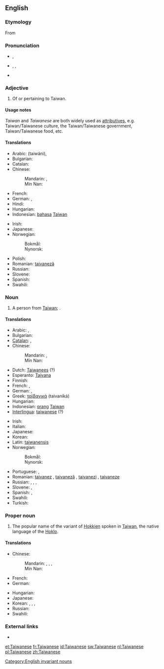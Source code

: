 ==English==

===Etymology===
From {{suffix|Taiwan|ese}}

===Pronunciation===
* {{a|UK}} {{IPA|/taɪwəˈniːz/}}, {{X-SAMPA|/taIw@"ni:z/}}
* {{a|US}} {{enPR|tī'wä-nēzʹ}}, {{IPA|/ˌtaɪwɑˈniːz/}}, {{X-SAMPA|/%taIwA"ni:z/}}
* {{rhymes|iːz}}

===Adjective===
{{en-adj}}

# Of or pertaining to Taiwan.

====Usage notes====
''Taiwan'' and ''Taiwanese'' are both widely used as [[attributives]], e.g. Taiwan/Taiwanese culture, the Taiwan/Taiwanese government, Taiwan/Taiwanese food, etc.

====Translations====
{{trans-top|Relating to Taiwan}}
* Arabic: {{Arab|[[تايواني]]}} (taiwáni), {{t-|ar|تايواني|tr=taiwaaniy}}
* Bulgarian: {{t-|bg|тайвански|tr=tajvánski}}
* Catalan: {{t-|ca|taiwanès}}
* Chinese:
*: Mandarin: {{t-|cmn|臺灣|alt=臺灣的|sc=Hani}}, {{t-|cmn|台湾|alt=台湾的|tr=Táiwān-de|sc=Hani}}
*: Min Nan: {{t+|nan|臺灣|alt=臺灣ê|tr=Tâi-ôan--ê|sc=Hans}}
* French: {{t+|fr|taïwanais}}
* German: {{t-|de|taiwanisch}}, {{t+|de|Taiwan|alt=Taiwan-}}
* Hindi: {{t-|hi|ताइवानी|tr=tā'ivānī}}
* Hungarian: {{t+|hu|tajvani}}
* Indonesian: [[bahasa]] [[Taiwan]]
{{trans-mid}}
* Irish: {{t-|ga|Téavánach}}
* Japanese: {{t-|ja|台湾|alt=台湾の|tr=たいわんの, Taiwan-no}}
* Norwegian:
*: Bokmål: {{t+|nb|taiwansk}}
*: Nynorsk: {{t+|nn|taiwansk}}
* Polish: {{t-|pl|tajwański}}
* Romanian: [[taivaneză]] {{f}}
* Russian: {{t+|ru|тайваньский|tr=tajván'skij}}
* Slovene: {{t|sl|tajvanski|alt=tájvanski}}
* Spanish: {{t+|es|taiwanés}}
* Swahili: {{t-|sw|Kitaiwani}}
{{trans-bottom}}

===Noun===
{{en-noun|pl=Taiwanese}}

# A person from [[Taiwan]]; {{non-gloss definition|usually plural}}.

====Translations====
{{trans-top|person from Taiwan}}
* Arabic: {{t-|ar|تايواني|m|tr=taiwaaniy}}, {{t-|ar|تايوانية|f|tr=taiwaaníyya}}
* Bulgarian: {{t-|bg|тайванец|m|tr=tajvánec}}
* [[Catalan]]: {{t-|ca|taiwanès|m}}, {{t-|ca|taiwanesa|f}}
* Chinese:
*: Mandarin: {{t|cmn|臺灣人|sc=Hani}}, {{t-|cmn|台湾人|tr=Táiwān-rén|sc=Hani}}
*: Min Nan: {{t+|nan|臺灣人|tr=Tâi-ôan-lâng|sc=Hans}}
* Dutch: [[Taiwanees]] {{m|f}} (?)
* Esperanto: [[Tajvana]] {{m|f}}
* Finnish: {{t-|fi|taiwanilainen}}
* French: {{t+|fr|Taïwanais|m}}, {{t+|fr|Taïwanaise|f}}
* German: {{t-|de|Taiwaner|m}}, {{t-|de|Taiwanerin|f}}
* Greek: [[ταϊβανικά]] (taivaniká)
* Hungarian: {{t+|hu|tajvani}}
* Indonesian: [[orang]] [[Taiwan]]
* [[Interlingua]]: [[taiwanese]] (?)
{{trans-mid}}
* Irish: {{t-|ga|Téavánach|m}}
* Italian: {{t-|it|taiwanese|m|f}}
* Japanese: {{t-|ja|台湾人|tr=たいわんじん, Taiwan-jin}}
* Korean: {{t-|ko|대만사람|tr=Daeman-saram|sc=Hang}}
* Latin: [[taiwanensis]]
* Norwegian:
*: Bokmål: {{t+|nb|taiwaner|m}}
*: Nynorsk: {{t+|nn|taiwanar|m}}
* Portuguese: {{t+|pt|taiwanês|m}}, {{t-|pt|taiwanesa|f}}
* Romanian: [[taivanez]] {{m}}, [[taivaneză]] {{f}}, [[taivanezi]] {{p}}, [[taivaneze]] {{f|p}}
* Russian: {{t-|ru|тайванец|m|tr=tajvánec}}, {{t-|ru|жительница Тайваня|f|tr=žítel'nica Tajvánja}}, {{qualifier|slang}} {{t-|ru|тайванька|m|tr=tajván'ka}}, {{qualifier|slang}} {{t-|ru|тайванка|m|tr=tajvánka}}
* Slovene: {{t|sl|Tajvanec|m|alt=Tájvanec}}, {{t|sl|Tajvanka|f|alt=Tájvanka}}
* Spanish: {{t+|es|taiwanés|m}}, {{t-|es|taiwanesa|f}}
* Swahili: {{t+|sw|Mtaiwani}}
* Turkish: {{t+|tr|Tayvanlı}}
{{trans-bottom}}

===Proper noun===
{{wikipedia}}
{{en-proper noun}}

# The popular name of the variant of [[Hokkien]] spoken in [[Taiwan]], the native language of the [[Hoklo]].

====Translations====
{{trans-top|language}}
* Chinese:
*: Mandarin: {{t|cmn|臺灣話|sc=Hani}}, {{t|cmn|台湾话|tr=Táiwān-huà|sc=Hani}}, {{t|cmn|臺語|sc=Hani}}, {{t|cmn|台语|tr=Tái-yǔ|sc=Hani}}
*: Min Nan: {{t+|nan|臺語|tr=Tâi-gí, Tâi-gú|sc=Hans}}
* French: {{t+|fr|taïwanais|m}}
* German: {{t+|de|Taiwanisch|n}}
{{trans-mid}}
* Hungarian: {{t+|hu|tajvani}}
* Japanese: {{t-|ja|台湾語|tr=たいわんご, Taiwan-go}}
* Korean: {{t-|ko|대만어|tr=Daeman-eo|sc=Hang}}, {{t-|ko|臺灣語|sc=Hani}}, {{t-|ko|태어|tr=Tae-eo|sc=Hang}}, {{t-|ko|台語|sc=Hani}}
* Russian: {{t+|ru|тайваньский|m|tr=tajván'skij}}
* Swahili: {{t-|sw|Kitaiwani}}
{{trans-bottom}}

===External links===
* {{ethnologue|code=nan}}

[[Category:English invariant nouns]]

[[et:Taiwanese]]
[[fr:Taiwanese]]
[[id:Taiwanese]]
[[sw:Taiwanese]]
[[nl:Taiwanese]]
[[pl:Taiwanese]]
[[zh:Taiwanese]]